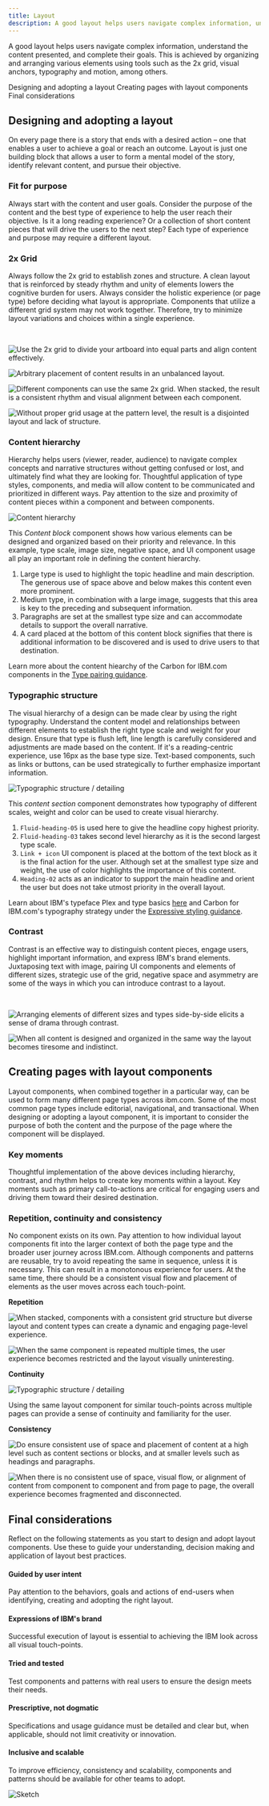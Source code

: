 ```yaml
---
title: Layout
description: A good layout helps users navigate complex information, understand the content presented, and complete their goals. This is achieved by organizing and arranging various elements using tools such as the 2x grid, visual anchors, typography and motion, among others.
---
```


<PageDescription>

A good layout helps users navigate complex information, understand the content presented, and complete their goals. This is achieved by organizing and arranging various elements using tools such as the 2x grid, visual anchors, typography and motion, among others.

</PageDescription>

<AnchorLinks>

<AnchorLink>Designing and adopting a layout</AnchorLink>
<AnchorLink>Creating pages with layout components</AnchorLink>
<AnchorLink>Final considerations</AnchorLink>

</AnchorLinks>

## Designing and adopting a layout

On every page there is a story that ends with a desired action – one that enables a user to achieve a goal or reach an outcome. Layout is just one building block that allows a user to form a mental model of the story, identify relevant content, and pursue their objective.

### Fit for purpose

Always start with the content and user goals. Consider the purpose of the content and the best type of experience to help the user reach their objective. Is it a long reading experience? Or a collection of short content pieces that will drive the users to the next step? Each type of experience and purpose may require a different layout.

### 2x Grid

Always follow the 2x grid to establish zones and structure. A clean layout that is reinforced by steady rhythm and unity of elements lowers the cognitive burden for users. Always consider the holistic experience (or page type) before deciding what layout is appropriate. Components that utilize a different grid system may not work together. Therefore, try to minimize layout variations and choices within a single experience.

<br />

<Row>
<Column colMd={4} colLg={4} >
  <DoDontExample type="do" caption="Use the 2x grid to divide your artboard into equal parts and align content effectively.">

![Use the 2x grid to divide your artboard into equal parts and align content effectively.](../../images/pattern/overview/patterns_overview_2xgrid_section1_do.jpg)

  </DoDontExample>
</Column>
<Column colMd={4} colLg={4}>
  <DoDontExample caption="Arbitrary placement of content results in an unbalanced layout.">

![Arbitrary placement of content results in an unbalanced layout. ](../../images/pattern/overview/patterns_overview_2xgrid_section1_don't.jpg)

  </DoDontExample>
</Column>
</Row>

<Row>
<Column colMd={4} colLg={4} >
  <DoDontExample type="do" caption="Different components can use the same 2x grid. When stacked, the result is a consistent rhythm and visual alignment between each component.">

![Different components can use the same 2x grid. When stacked, the result is a consistent rhythm and visual alignment between each component.](../../images/pattern/overview/patterns_overview_2xgrid_section2_do.jpg)

  </DoDontExample>
</Column>
<Column colMd={4} colLg={4}>
  <DoDontExample caption="Without proper grid usage, the result is a disjointed layout and lack of structure.">

![Without proper grid usage at the pattern level, the result is a disjointed layout and lack of structure.](../../images/pattern/overview/patterns_overview_2xgrid_section2_don't.jpg)

  </DoDontExample>
</Column>
</Row>

### Content hierarchy

Hierarchy helps users (viewer, reader, audience) to navigate complex concepts and narrative structures without getting confused or lost, and ultimately find what they are looking for. Thoughtful application of type styles, components, and media will allow content to be communicated and prioritized in different ways. Pay attention to the size and proximity of content pieces within a component and between components.

![Content hierarchy](../../images/pattern/overview/patterns-overview_content-hierarchy.jpg)


This <i>Content block </i> component shows how various elements can be designed and organized based on their priority and relevance. In this example, type scale, image size, negative space, and UI component usage all play an important role in defining the content hierarchy.

1. Large type is used to highlight the topic headline and main description. The generous use of space above and below makes this content even more prominent.
2. Medium type, in combination with a large image, suggests that this area is key to the preceding and subsequent information.
3. Paragraphs are set at the smallest type size and can accommodate details to support the overall narrative.
4. A card placed at the bottom of this content block signifies that there is additional information to be discovered and is used to drive users to that destination.

Learn more about the content hiearchy of the Carbon for IBM.com components in the [Type pairing guidance](../expressive-styling/type-pairing).

<!--

### Grouping and spacing

Express relationships between content pieces by grouping and spacing them properly. The density of information should also influence how closely or tightly elements are grouped and spaced.

<br />

<Row>
<Column colMd={4} colLg={4} >
  <DoDontExample type="do" caption="Combine related information and content types then space appropriately to highlight dependencies or similarities.">

![Combine related information and content types then space appropriately to highlight dependencies or similarities. ](../../images/pattern/overview/patterns_overview_Grouping_section1_do.jpg)

  </DoDontExample>
</Column>

<Column colMd={4} colLg={4}>
  <DoDontExample caption="Without proper organization of content and use of space to separate elements, it is difficult to perceive how one content piece relates to another.">

![Without proper organization of content and use of space to separate elements, it is difficult to perceive how one content piece relates to another.](../../images/pattern/overview/patterns_overview_Grouping_section1_don't.jpg)

  </DoDontExample>
</Column>
</Row>

![Grouping and spacing](../../images/pattern/overview/patterns_overview_Grouping_section2.jpg)

<Caption>
  In this component, groups of related content and spacial affordances improves
  the scannability and ease of navigation across the layout.
</Caption>

-->


### Typographic structure

The visual hierarchy of a design can be made clear by using the right typography. Understand the content model and relationships between different elements to establish the right type scale and weight for your design. Ensure that type is flush left, line length is carefully considered and adjustments are made based on the content. If it's a reading-centric experience, use 16px as the base type size. Text-based components, such as links or buttons, can be used strategically to further emphasize important information.

![Typographic structure / detailing](../../images/pattern/overview/patterns_overview_Typographic.jpg)

This <i>content section</i> component demonstrates how typography of different scales, weight and color can be used to create visual hierarchy.

1. `Fluid-heading-05` is used here to give the headline copy highest priority.
2. `Fluid-heading-03` takes second level hierarchy as it is the second largest type scale.
3. `Link + icon` UI component is placed at the bottom of the text block as it is the final action for the user. Although set at the smallest type size and weight, the use of color highlights the importance of this content.
4. `Heading-02` acts as an indicator to support the main headline and orient the user but does not take utmost priority in the overall layout.

Learn about IBM's typeface Plex and type basics [here](https://www.ibm.com/design/language/typography/typeface) and Carbon for IBM.com's typography strategy under the [Expressive styling guidance](../expressive-styling/overview).

### Contrast

Contrast is an effective way to distinguish content pieces, engage users, highlight important information, and express IBM's brand elements. Juxtaposing text with image, pairing UI components and elements of different sizes, strategic use of the grid, negative space and asymmetry are some of the ways in which you can introduce contrast to a layout.

<br />

<Row>
<Column colMd={4} colLg={4} >
  <DoDontExample type="do" caption="Arranging elements of different sizes and types side-by-side elicits a sense of drama through contrast.">

![Arranging elements of different sizes and types side-by-side elicits a sense of drama through contrast.](../../images/pattern/overview/patterns_overview_Contrast_section1_do.jpg)

  </DoDontExample>
</Column>

<Column colMd={4} colLg={4}>
  <DoDontExample caption="When all content is designed and organized in the same way the layout becomes tiresome and indistinct.">

![When all content is designed and organized in the same way the layout becomes tiresome and indistinct.](../../images/pattern/overview/patterns_overview_Contrast_section1_don't.jpg)

  </DoDontExample>
</Column>
</Row>

## Creating pages with layout components

Layout components, when combined together in a particular way, can be used to form many different page types across ibm.com. Some of the most common page types include editorial, navigational, and transactional. When designing or adopting a layout component, it is important to consider the purpose of both the content and the purpose of the page where the component will be displayed.

### Key moments

Thoughtful implementation of the above devices including hierarchy, contrast, and rhythm helps to create key moments within a layout. Key moments such as primary call-to-actions are critical for engaging users and driving them toward their desired destination.

### Repetition, continuity and consistency

No component exists on its own. Pay attention to how individual layout components fit into the larger context of both the page type and the broader user journey across IBM.com. Although components and patterns are reusable, try to avoid repeating the same in sequence, unless it is necessary. This can result in a monotonous experience for users. At the same time, there should be a consistent visual flow and placement of elements as the user moves across each touch-point.

**Repetition**

<Row>
<Column colMd={4} colLg={4} >
  <DoDontExample type="do" caption="When stacked, components with a consistent grid structure but diverse layout and content types can create a dynamic and engaging page-level experience.">

![When stacked, components with a consistent grid structure but diverse layout and content types can create a dynamic and engaging page-level experience.](../../images/pattern/overview/patterns_overview_Repetition_section1_do.jpg)

  </DoDontExample>
</Column>
<Column colMd={4} colLg={4}>
  <DoDontExample caption="When the same component is repeated multiple times, the user experience becomes restricted and the layout visually uninteresting.">

![When the same component is repeated multiple times, the user experience becomes restricted and the layout visually uninteresting.](../../images/pattern/overview/patterns_overview_Repetition_section1_don't.png)

  </DoDontExample>
</Column>
</Row>

**Continuity**

<Row>
<Column colLg={8}>

![Typographic structure / detailing](../../images/pattern/overview/patterns_overview_Repetition_section2.jpg)

<Caption>
  Using the same layout component for similar touch-points across multiple pages
  can provide a sense of continuity and familiarity for the user. 
</Caption>

</Column>
</Row>

**Consistency**

<Row>
<Column colMd={4} colLg={4} >
  <DoDontExample type="do" caption="Do ensure consistent use of space and placement of content at a high level such as content sections or blocks, and at smaller levels such as headings and paragraphs.">

![Do ensure consistent use of space and placement of content at a high level such as content sections or blocks, and at smaller levels such as headings and paragraphs.](../../images/guidelines/layout/layout_repitition_consistency_do.png)

  </DoDontExample>
</Column>
<Column colMd={4} colLg={4}>
  <DoDontExample caption="When there is no consistent use of space, visual flow, or alignment of content from component to component and from page to page, the overall experience becomes fragmented and disconnected.">

![When there is no consistent use of space, visual flow, or alignment of content from component to component and from page to page, the overall experience becomes fragmented and disconnected.](../../images/guidelines/layout/layout_repitition_consistency_dont.png)

  </DoDontExample>
</Column>
</Row>

## Final considerations

Reflect on the following statements as you start to design and adopt layout components. Use these to guide your understanding, decision making and application of layout best practices.

#### Guided by user intent

Pay attention to the behaviors, goals and actions of end-users when identifying, creating and adopting the right layout.

#### Expressions of IBM's brand

Successful execution of layout is essential to achieving the IBM look across all visual touch-points.

#### Tried and tested

Test components and patterns with real users to ensure the design meets their needs.

#### Prescriptive, not dogmatic

Specifications and usage guidance must be detailed and clear but, when applicable, should not limit creativity or innovation.

#### Inclusive and scalable

To improve efficiency, consistency and scalability, components and patterns should be available for other teams to adopt.

<Row className="resource-card-group">
   <Column colMd={4} colLg={4} noGutterSm>
    <ResourceCard
      subTitle="IBM Design Language layout principles"
      href="https://www.ibm.com/design/language/layout/overview"
    >

![Sketch](../../images/icon/carbon-icon.svg)

</ResourceCard>
  </Column>

</Row>
